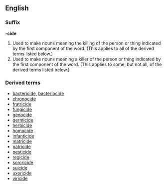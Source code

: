 ==English==
===Suffix===
'''-cide'''

#Used to make nouns meaning the killing of the person or thing indicated by the first component of the word.  (This applies to all of the derived terms listed below.)
#Used to make nouns meaning a killer of the person or thing indicated by the first component of the word.  (This applies to some, but not all, of the derived terms listed below.)

===Derived terms===
*[[bactericide]], [[bacteriocide]]
*[[chronocide]]
*[[fratricide]]
*[[fungicide]]
*[[genocide]]
*[[germicide]]
*[[herbicide]]
*[[homocide]]
*[[infanticide]]
*[[matricide]]
*[[patricide]]
*[[pesticide]]
*[[regicide]]
*[[sororicide]]
*[[suicide]]
*[[uxoricide]]
*[[viricide]]
